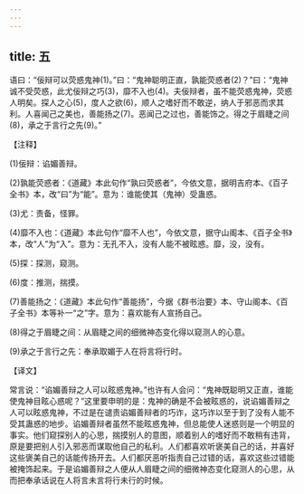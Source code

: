 ```yaml
---
---
---
```

title: 五
---




语曰：“佞辩可以荧惑鬼神(1)。”曰：“鬼神聪明正直，孰能荧惑者(2)？”曰：“鬼神诚不受荧惑，此尤佞辩之巧(3)，靡不入也(4)。夫佞辩者，虽不能荧惑鬼神，荧惑人明矣。探人之心(5)，度人之欲(6)，顺人之嗜好而不敢逆，纳人于邪恶而求其利。人喜闻己之美也，善能扬之(7)。恶闻己之过也，善能饰之。得之于眉睫之间(8)，承之于言行之先(9)。”

【注释】

(1)佞辩：谄媚善辩。

(2)孰能荧惑者：《道藏》本此句作“孰曰荧惑者”，今依文意，据明吉府本、《百子全书》本，改“曰”为“能”。意为：谁能使其（鬼神）受蛊惑。

(3)尤：责备，怪罪。

(4)靡不入也：《道藏》本此句作“靡不人也”，今依文意，据守山阁本、《百子全书》本，改“人”为“入”。意为：无孔不入，没有人能不被眩惑。靡，没，没有。

(5)探：探测，窥测。

(6)度：推测，揣摸。

(7)善能扬之：《道藏》本此句作“善能扬”，今据《群书治要》本、守山阁本、《百子全书》本等补一“之”字。意为：喜欢能有人宣扬自己。

(8)得之于眉睫之间：从眉睫之间的细微神态变化得以窥测人的心意。

(9)承之于言行之先：奉承取媚于人在将言将行时。

【译文】

常言说：“谄媚善辩之人可以眩惑鬼神。”也许有人会问：“鬼神既聪明又正直，谁能使鬼神目眩心惑呢？”这里要申明的是：鬼神的确是不会被眩惑的，说谄媚善辩之人可以眩惑鬼神，不过是在谴责谄媚善辩者的巧诈，这巧诈以至于到了没有人能不受其蛊惑的地步。谄媚善辩者虽然不能眩惑鬼神，但总能使人迷惑则是一个明显的事实。他们窥探别人的心思，揣摸别人的意图，顺着别人的嗜好而不敢稍有违背，原是要把别人引入邪恶而谋取他自己的私利。人们都喜欢听褒美自己的话，并喜好这些褒美自己的话能传扬开去。人们都厌恶听指责自己过错的话，喜欢这些过错能被掩饰起来。于是谄媚善辩之人便从人眉睫之间的细微神态变化窥测人的心思，从而把奉承话说在人将言未言将行未行的时候。